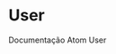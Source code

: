 
<Meta title="Organisms/User" component={User} />

# User

Documentação Atom User

<Preview>
  <Story name="default">
    <User
      data={{
        login: 'moniqueaz',
        id: 8385229,
        node_id: 'MDQ6VXNlcjgzODUyMjk=',
        avatar_url: 'https://avatars2.githubusercontent.com/u/8385229?v=4',
        gravatar_id: '',
        url: 'https://api.github.com/users/moniqueaz',
        html_url: 'https://github.com/moniqueaz',
        followers_url: 'https://api.github.com/users/moniqueaz/followers',
        following_url:
          'https://api.github.com/users/moniqueaz/following{/other_user}',
        gists_url: 'https://api.github.com/users/moniqueaz/gists{/gist_id}',
        starred_url:
          'https://api.github.com/users/moniqueaz/starred{/owner}{/repo}',
        subscriptions_url:
          'https://api.github.com/users/moniqueaz/subscriptions',
        organizations_url: 'https://api.github.com/users/moniqueaz/orgs',
        repos_url: 'https://api.github.com/users/moniqueaz/repos',
        events_url: 'https://api.github.com/users/moniqueaz/events{/privacy}',
        received_events_url:
          'https://api.github.com/users/moniqueaz/received_events',
        type: 'User',
        site_admin: false,
        name: 'Monique Az',
        company: 'The Galactic Empire',
        blog: '',
        location: 'Tatooine',
        email: null,
        hireable: null,
        bio: null,
        public_repos: 37,
        public_gists: 0,
        followers: 11,
        following: 3,
        created_at: '2014-08-07T13:23:37Z',
        updated_at: '2020-04-17T23:16:44Z',
      }}
    />
  </Story>
</Preview>
